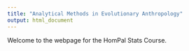 ```yaml
---
title: "Analytical Methods in Evolutionary Anthropology"
output: html_document
---
```

Welcome to the webpage for the HomPal Stats Course.  